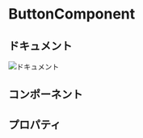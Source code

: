
# ButtonComponent

## ドキュメント

<style>
  {`
  img {
    border: dashed 2px #999;
  }
`}
</style>

<img src={imageFile} alt="ドキュメント" />

## コンポーネント

<Canvas>
  <Story id="dialogcomponent--ダイアログ" />
</Canvas>

## プロパティ

<style>
  {`
  .padding {
    padding-bottom: 18px;
  }
`}
</style>

<div className="padding">
  <ArgsTable of={ButtonComponent} />
</div>
